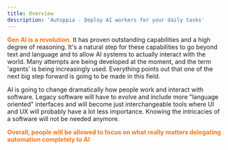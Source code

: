 ```yaml
---
title: Overview
description: 'Autoppia - Deploy AI workers for your daily tasks'
---
```


<span style="color:#F97415"> <b>Gen AI is a revolution.</b></span> It has proven outstanding capabilities and a high degree of reasoning. It's a natural step for these capabilities to go beyond text and language and to allow AI systems to actually interact with the world. Many attempts are being developed at the moment, and the term 'agents' is being increasingly used. Everything points out that one of the next big step forward is going to be made in this field.

AI is going to change dramatically how people work and interact with software. Legacy software will have to evolve and include more "language oriented" interfaces and will become just interchangeable tools where UI and UX will probably have a lot less importance.  Knowing the intricacies of a software will not be needed anymore. 

<span style="color:#F97415"> <b>Overall, people will be allowed to focus on what really matters delegating automation completely to AI </b></span>